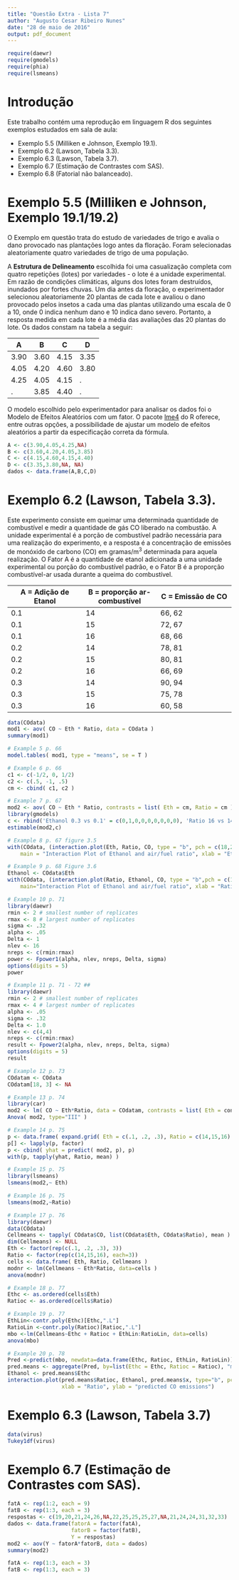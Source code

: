 ```yaml
---
title: "Questão Extra - Lista 7"
author: "Augusto Cesar Ribeiro Nunes"
date: "28 de maio de 2016"
output: pdf_document
---
```


```r
require(daewr)
require(gmodels)
require(phia)
require(lsmeans)
```


# Introdução

Este trabalho contém uma reprodução em linguagem R dos seguintes exemplos estudados em sala de aula:

* Exemplo 5.5 (Milliken e Johnson, Exemplo 19.1).
* Exemplo 6.2 (Lawson, Tabela 3.3).
* Exemplo 6.3 (Lawson, Tabela 3.7).
* Exemplo 6.7 (Estimação de Contrastes com SAS).
* Exemplo 6.8 (Fatorial não balanceado).


# Exemplo 5.5 (Milliken e Johnson, Exemplo 19.1/19.2)

O Exemplo em questão trata do estudo de variedades de trigo e avalia o dano provocado nas plantações logo antes da floração. Foram selecionadas aleatoriamente quatro variedades de trigo de uma população. 

A __Estrutura de Delineamento__ escolhida foi uma casualização completa com quatro repetições (lotes) por variedades - o lote é a unidade experimental. Em razão de condições climáticas, alguns dos lotes foram destruídos, inundados por fortes chuvas. Um dia antes da floração, o experimentador selecionou aleatoriamente 20 plantas de cada lote e avaliou o dano provocado pelos insetos a cada uma das plantas utilizando uma escala de 0 a 10, onde 0 indica nenhum dano e 10 indica dano severo. Portanto, a resposta medida em cada lote é a média das avaliações das 20 plantas do lote. Os dados constam na tabela a seguir:

A  | B | C | D 
------------- | -------------| ------------- | -------------
3.90 | 3.60 | 4.15| 3.35
4.05 | 4.20 | 4.60 | 3.80
4.25 | 4.05 | 4.15 | .
.    | 3.85 | 4.40 | .

O modelo escolhido pelo experimentador para analisar os dados foi o Modelo de Efeitos Aleatórios com um fator. O pacote [lme4](https://cran.r-project.org/web/packages/lme4/lme4.pdf) do R oferece, entre outras opções, a possibilidade de ajustar um modelo de efeitos aleatórios a partir da especificação correta da fórmula.

```r
A <- c(3.90,4.05,4.25,NA)
B <- c(3.60,4.20,4.05,3.85)
C <- c(4.15,4.60,4.15,4.40)
D <- c(3.35,3.80,NA, NA)
dados <- data.frame(A,B,C,D)


```

# Exemplo 6.2 (Lawson, Tabela 3.3).

Este experimento consiste em queimar uma determinada quantidade de combustível e medir a quantidade de gás CO liberado na combustão. A unidade experimental é a porção de combustível padrão necessária para uma realização do experimento, e a resposta é a concentração de emissões de monóxido de carbono (CO) em gramas/m$^3$ determinada para aquela realização. O Fator A é a quantidade de etanol adicionada a uma unidade experimental ou porção do combustível padrão, e o Fator B é a proporção combustível-ar usada durante a queima do combustível.

A = Adição de Etanol  | B = proporção ar-combustível | C = Emissão de CO 
------------- | -------------| ------------- 
0.1 | 14 | 66, 62
0.1 | 15 | 72, 67
0.1 | 16 | 68, 66
0.2 | 14 | 78, 81
0.2 | 15 | 80, 81
0.2 | 16 | 66, 69
0.3 | 14 | 90, 94
0.3 | 15 | 75, 78
0.3 | 16 | 60, 58

```r
data(COdata)
mod1 <- aov( CO ~ Eth * Ratio, data = COdata )
summary(mod1)

# Example 5 p. 66
model.tables( mod1, type = "means", se = T )

# Example 6 p. 66
c1 <- c(-1/2, 0, 1/2)
c2 <- c(.5, -1, .5)
cm <- cbind( c1, c2 )

# Example 7 p. 67
mod2 <- aov( CO ~ Eth * Ratio, contrasts = list( Eth = cm, Ratio = cm ), data = COdata)
library(gmodels)
c <- rbind('Ethanol 0.3 vs 0.1' = c(0,1,0,0,0,0,0,0,0), 'Ratio 16 vs 14' = c(0,0,0,1,0,0,0,0,0) )
estimable(mod2,c)

# Example 8 p. 67 figure 3.5
with(COdata, (interaction.plot(Eth, Ratio, CO, type = "b", pch = c(18,24,22), leg.bty = "o",
    main = "Interaction Plot of Ethanol and air/fuel ratio", xlab = "Ethanol",ylab = "CO emissions")))

# Example 9 p. 68 Figure 3.6
Ethanol <- COdata$Eth
with(COdata, (interaction.plot(Ratio, Ethanol, CO, type = "b",pch = c(18,24,22), leg.bty = "o",
    main="Interaction Plot of Ethanol and air/fuel ratio", xlab = "Ratio", ylab = "CO emissions")))

# Example 10 p. 71
library(daewr)
rmin <- 2 # smallest number of replicates
rmax <- 8 # largest number of replicates
sigma <- .32
alpha <- .05
Delta <- 1
nlev <- 16
nreps <- c(rmin:rmax)
power <- Fpower1(alpha, nlev, nreps, Delta, sigma)
options(digits = 5)
power

# Example 11 p. 71 - 72 ##
library(daewr)
rmin <- 2 # smallest number of replicates
rmax <- 4 # largest number of replicates
alpha <- .05
sigma <- .32
Delta <- 1.0
nlev <- c(4,4)
nreps <- c(rmin:rmax)
result <- Fpower2(alpha, nlev, nreps, Delta, sigma)
options(digits = 5)
result

# Example 12 p. 73
COdatam <- COdata
COdatam[18, 3] <- NA

# Example 13 p. 74
library(car)
mod2 <- lm( CO ~ Eth*Ratio, data = COdatam, contrasts = list( Eth = contr.sum, Ratio = contr.sum ))
Anova( mod2, type="III" )

# Example 14 p. 75
p <- data.frame( expand.grid( Eth = c(.1, .2, .3), Ratio = c(14,15,16) ) )
p[] <- lapply(p, factor)
p <- cbind( yhat = predict( mod2, p), p)
with(p, tapply(yhat, Ratio, mean) )

# Example 15 p. 75
library(lsmeans)
lsmeans(mod2,~ Eth)

# Example 16 p. 75
lsmeans(mod2,~Ratio)

# Example 17 p. 76
library(daewr)
data(COdata)
Cellmeans <- tapply( COdata$CO, list(COdata$Eth, COdata$Ratio), mean )
dim(Cellmeans) <- NULL
Eth <- factor(rep(c(.1, .2, .3), 3))
Ratio <- factor(rep(c(14,15,16), each=3))
cells <- data.frame( Eth, Ratio, Cellmeans )
modnr <- lm(Cellmeans ~ Eth*Ratio, data=cells )
anova(modnr)

# Example 18 p. 77
Ethc <- as.ordered(cells$Eth)
Ratioc <- as.ordered(cells$Ratio)

# Example 19 p. 77
EthLin<-contr.poly(Ethc)[Ethc,".L"]
RatioLin <-contr.poly(Ratioc)[Ratioc,".L"]
mbo <-lm(Cellmeans~Ethc + Ratioc + EthLin:RatioLin, data=cells)
anova(mbo)

# Example 20 p. 78
Pred <-predict(mbo, newdata=data.frame(Ethc, Ratioc, EthLin, RatioLin))
pred.means <- aggregate(Pred, by=list(Ethc = Ethc, Ratioc = Ratioc), "mean")
Ethanol <- pred.means$Ethc
interaction.plot(pred.means$Ratioc, Ethanol, pred.means$x, type="b", pch = c(18,24,22), leg.bty ="o",
                 xlab = "Ratio", ylab = "predicted CO emissions")
```



# Exemplo 6.3 (Lawson, Tabela 3.7)



```r
data(virus)
Tukey1df(virus)
```


# Exemplo 6.7 (Estimação de Contrastes com SAS).


```r
fatA <- rep(1:2, each = 9)
fatB <- rep(1:3, each = 3)
respostas <- c(19,20,21,24,26,NA,22,25,25,25,27,NA,21,24,24,31,32,33)
dados <- data.frame(fatorA = factor(fatA),
                    fatorB = factor(fatB),
                    Y = respostas)
mod2 <- aov(Y ~ fatorA*fatorB, data = dados)
summary(mod2)

fatA <- rep(1:3, each = 3)
fatB <- rep(1:3, each = 3)

```

